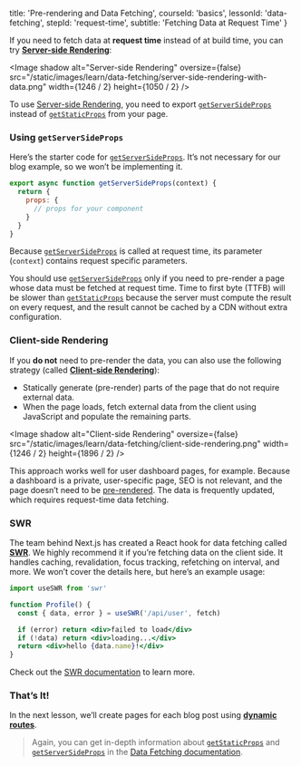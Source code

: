
  title: 'Pre-rendering and Data Fetching',
  courseId: 'basics',
  lessonId: 'data-fetching',
  stepId: 'request-time',
  subtitle: 'Fetching Data at Request Time'
}

If you need to fetch data at **request time** instead of at build time, you can try [**Server-side Rendering**](/docs/basic-features/pages#server-side-rendering):

<Image
  shadow
  alt="Server-side Rendering"
  oversize={false}
  src="/static/images/learn/data-fetching/server-side-rendering-with-data.png"
  width={1246 / 2}
  height={1050 / 2}
/>

To use [Server-side Rendering](/docs/basic-features/pages#server-side-rendering), you need to export [`getServerSideProps`](/docs/basic-features/data-fetching#getserversideprops-server-side-rendering) instead of [`getStaticProps`](/docs/basic-features/data-fetching#getstaticprops-static-generation) from your page.

### Using `getServerSideProps`

Here’s the starter code for [`getServerSideProps`](/docs/basic-features/data-fetching#getserversideprops-server-side-rendering). It’s not necessary for our blog example, so we won’t be implementing it.

```jsx
export async function getServerSideProps(context) {
  return {
    props: {
      // props for your component
    }
  }
}
```

Because [`getServerSideProps`](/docs/basic-features/data-fetching#getserversideprops-server-side-rendering) is called at request time, its parameter (`context`) contains request specific parameters.

You should use [`getServerSideProps`](/docs/basic-features/data-fetching#getserversideprops-server-side-rendering) only if you need to pre-render a page whose data must be fetched at request time. Time to first byte (TTFB) will be slower than [`getStaticProps`](/docs/basic-features/data-fetching#getstaticprops-static-generation) because the server must compute the result on every request, and the result cannot be cached by a CDN without extra configuration.

### Client-side Rendering

If you **do not** need to pre-render the data, you can also use the following strategy (called [**Client-side Rendering**](/docs/basic-features/data-fetching#fetching-data-on-the-client-side)):

- Statically generate (pre-render) parts of the page that do not require external data.
- When the page loads, fetch external data from the client using JavaScript and populate the remaining parts.

<Image
  shadow
  alt="Client-side Rendering"
  oversize={false}
  src="/static/images/learn/data-fetching/client-side-rendering.png"
  width={1246 / 2}
  height={1896 / 2}
/>

This approach works well for user dashboard pages, for example. Because a dashboard is a private, user-specific page, SEO is not relevant, and the page doesn’t need to be [pre-rendered](/docs/basic-features/pages#pre-rendering). The data is frequently updated, which requires request-time data fetching.

### SWR

The team behind Next.js has created a React hook for data fetching called [**SWR**](https://swr.vercel.app/). We highly recommend it if you’re fetching data on the client side. It handles caching, revalidation, focus tracking, refetching on interval, and more. We won’t cover the details here, but here’s an example usage:

```jsx
import useSWR from 'swr'

function Profile() {
  const { data, error } = useSWR('/api/user', fetch)

  if (error) return <div>failed to load</div>
  if (!data) return <div>loading...</div>
  return <div>hello {data.name}!</div>
}
```

Check out the [SWR documentation](https://swr.vercel.app/) to learn more.

### That’s It!

In the next lesson, we’ll create pages for each blog post using [**dynamic routes**](/docs/routing/dynamic-routes).

> Again, you can get in-depth information about [`getStaticProps`](/docs/basic-features/data-fetching#getstaticprops-static-generation) and [`getServerSideProps`](/docs/basic-features/data-fetching#getserversideprops-server-side-rendering) in the [Data Fetching documentation](/docs/basic-features/data-fetching).

